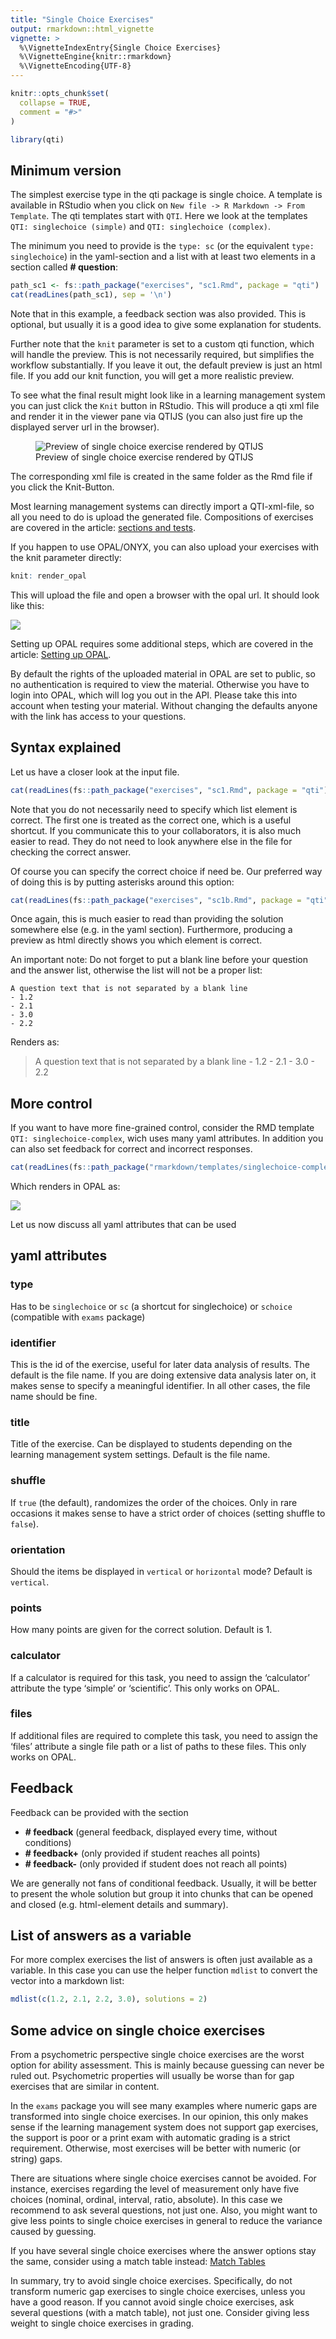 ```yaml
---
title: "Single Choice Exercises"
output: rmarkdown::html_vignette
vignette: >
  %\VignetteIndexEntry{Single Choice Exercises}
  %\VignetteEngine{knitr::rmarkdown}
  %\VignetteEncoding{UTF-8}
---
```


```r
knitr::opts_chunk$set(
  collapse = TRUE,
  comment = "#>"
)
```

```r
library(qti)
```

## Minimum version

The simplest exercise type in the qti package is single choice. A template is available in RStudio when you click on `New file -> R Markdown -> From Template`. The qti templates start with `QTI`. Here we look at the templates `QTI: singlechoice (simple)` and `QTI: singlechoice (complex)`.

The minimum you need to provide is the `type: sc` (or the equivalent `type: singlechoice`) in the yaml-section and a list with at least two elements in a section called **\# question**:

```r
path_sc1 <- fs::path_package("exercises", "sc1.Rmd", package = "qti")
cat(readLines(path_sc1), sep = '\n')
```

Note that in this example, a feedback section was also provided. This is optional, but usually it is a good idea to give some explanation for students.

Further note that the `knit` parameter is set to a custom qti function, which will handle the preview. This is not necessarily required, but simplifies the workflow substantially. If you leave it out, the default preview is just an html file. If you add our knit function, you will get a more realistic preview.

To see what the final result might look like in a learning management system you can just click the `Knit` button in RStudio. This will produce a qti xml file and render it in the viewer pane via QTIJS (you can also just fire up the displayed server url in the browser).

![Preview of single choice exercise rendered by QTIJS](images/sc1_qtijs.png)

The corresponding xml file is created in the same folder as the Rmd file if you click the Knit-Button.
<!-- or in the current directory if you execute the functions from the console. Usually, the Knit button will be sufficient for most use cases, but if you need more control the functions `rmd2qti, render_xml, render_zip` are handy. The functions give a message about the path of the created file. -->

Most learning management systems can directly import a QTI-xml-file, so all you need to do is upload the generated file. Compositions of exercises are covered in the article: [sections and tests](section.html).

If you happen to use OPAL/ONYX, you can also upload your exercises with the knit parameter directly:

```r
knit: render_opal
```

This will upload the file and open a browser with the opal url. It should look like this:

![](images/singlechoice-simple.jpg)

Setting up OPAL requires some additional steps, which are covered in the article: [Setting up OPAL](api_opal.html).

By default the rights of the uploaded material in OPAL are set to public, so no authentication is required to view the material. Otherwise you have to login into OPAL, which will log you out in the API. Please take this into account when testing your material. Without changing the defaults anyone with the link has access to your questions.

<!-- The function `render_opal` will aks you for credentials first. Depending on the OPAL setup you might need to use a VPN. Furthermore only password-based authentication accounts work (Shibboleth does not work). You probably need to consult your IT before using `upload2opal`. More information on this can be found in the article: OPAL API. Specifically, we describe how to setup the API at TU Chemnitz. -->

## Syntax explained

Let us have a closer look at the input file.

```r
cat(readLines(fs::path_package("exercises", "sc1.Rmd", package = "qti")), sep = '\n')
```

Note that you do not necessarily need to specify which list element is correct. The first one is treated as the correct one, which is a useful shortcut. If you communicate this to your collaborators, it is also much easier to read. They do not need to look anywhere else in the file for checking the correct answer.

Of course you can specify the correct choice if need be. Our preferred way of doing this is by putting asterisks around this option:

```r
cat(readLines(fs::path_package("exercises", "sc1b.Rmd", package = "qti")), sep = '\n')
```

Once again, this is much easier to read than providing the solution somewhere else (e.g. in the yaml section). Furthermore, producing a preview as html directly shows you which element is correct.

An important note: Do not forget to put a blank line before your question and the answer list, otherwise the list will not be a proper list:

```verbatim
A question text that is not separated by a blank line
- 1.2
- 2.1
- 3.0
- 2.2
```

Renders as:

> A question text that is not separated by a blank line - 1.2 - 2.1 - 3.0 - 2.2

## More control

If you want to have more fine-grained control, consider the RMD template `QTI: singlechoice-complex`, wich uses many yaml attributes. In addition you can also set feedback for correct and incorrect responses.

```r
cat(readLines(fs::path_package("rmarkdown/templates/singlechoice-complex/skeleton", "skeleton.Rmd", package = "qti")), sep = '\n')
```

Which renders in OPAL as:

![](images/singlechoice-complex.jpg)

Let us now discuss all yaml attributes that can be used

## yaml attributes

### type

Has to be `singlechoice` or `sc` (a shortcut for singlechoice) or `schoice` (compatible with `exams` package)

### identifier

This is the id of the exercise, useful for later data analysis of results. The default is the file name. If you are doing extensive data analysis later on, it makes sense to specify a meaningful identifier. In all other cases, the file name should be fine.

### title

Title of the exercise. Can be displayed to students depending on the learning management system settings. Default is the file name.

### shuffle

If `true` (the default), randomizes the order of the choices. Only in rare occasions it makes sense to have a strict order of choices (setting shuffle to `false`).

### orientation

Should the items be displayed in `vertical` or `horizontal` mode? Default is `vertical`.
<!-- ### solution -->

<!-- An alternative way to specify the correct solution by giving the integer of the correct choice. Usually not needed and less intuitive than specifying the correct choice directly in the list of all choices (see above). Note that specifying `solution` will override the manual selection with asterisks. -->

### points

How many points are given for the correct solution. Default is 1.

### calculator

If a calculator is required for this task, you need to assign the 'calculator' attribute the type 'simple' or 'scientific'. This only works on OPAL.

### files

If additional files are required to complete this task, you need to assign the 'files' attribute a single file path or a list of paths to these files. This only works on OPAL.

## Feedback

Feedback can be provided with the section

-   **\# feedback** (general feedback, displayed every time, without conditions)
-   **\# feedback+** (only provided if student reaches all points)
-   **\# feedback-** (only provided if student does not reach all points)

We are generally not fans of conditional feedback. Usually, it will be better to present the whole solution but group it into chunks that can be opened and closed (e.g. html-element details and summary).

## List of answers as a variable

For more complex exercises the list of answers is often just available as a variable. In this case you can use the helper function `mdlist` to convert the vector into a markdown list:

```r
mdlist(c(1.2, 2.1, 2.2, 3.0), solutions = 2)
```

<!-- make a separate vignette for this -->

<!-- ## A programatic low level approach -->

<!-- The `qti` package is very flexible in that you can also use low level functions to create qti content. Let us say you have a csv table with many single choice exercises. It is quite easy to transform this to a qti section: -->

## Some advice on single choice exercises

From a psychometric perspective single choice exercises are the worst option for ability assessment. This is mainly because guessing can never be ruled out. Psychometric properties will usually be worse than for gap exercises that are similar in content.

In the `exams` package you will see many examples where numeric gaps are transformed into single choice exercises. In our opinion, this only makes sense if the learning management system does not support gap exercises, the support is poor or a print exam with automatic grading is a strict requirement. Otherwise, most exercises will be better with numeric (or string) gaps.

There are situations where single choice exercises cannot be avoided. For instance, exercises regarding the level of measurement only have five choices (nominal, ordinal, interval, ratio, absolute). In this case we recommend to ask several questions, not just one. Also, you might want to give less points to single choice exercises in general to reduce the variance caused by guessing.

If you have several single choice exercises where the answer options stay the same, consider using a match table instead: [Match Tables](table.html)

In summary, try to avoid single choice exercises. Specifically, do not transform numeric gap exercises to single choice exercises, unless you have a good reason. If you cannot avoid single choice exercises, ask several questions (with a match table), not just one. Consider giving less weight to single choice exercises in grading.
